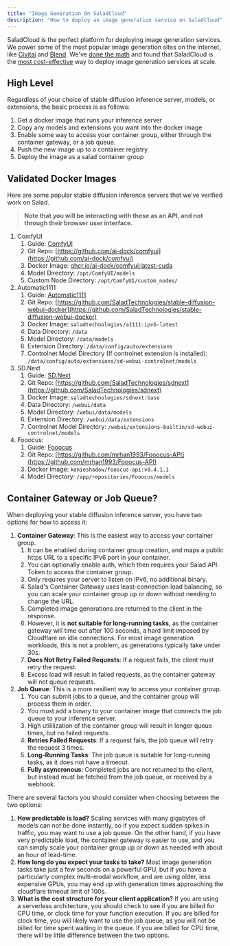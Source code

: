 ```yaml
---
title: "Image Generation On SaladCloud"
description: "How to deploy an image generation service on SaladCloud"
---
```


SaladCloud is the perfect platform for deploying image generation services.
We power some of the most popular image generation sites on the internet, like [Civitai](https://blog.salad.com/civitai-salad/) and [Blend](https://blog.salad.com/blend-salad/).
We've [done the math](https://blog.salad.com/stable-diffusion-v1-5-benchmark/) and found that SaladCloud is the [most cost-effective](https://blog.salad.com/stable-diffusion-xl-sdxl-benchmark/) way to deploy image generation services at scale.

## High Level

Regardless of your choice of stable diffusion inference server, models, or extensions, the basic process is as follows:

1. Get a docker image that runs your inference server
2. Copy any models and extensions you want into the docker image
3. Enable some way to access your container group, either through the container gateway, or a job queue.
4. Push the new image up to a container registry
5. Deploy the image as a salad container group

## Validated Docker Images
Here are some popular stable diffusion inference servers that we’ve verified work on Salad.
> **Note that you will be interacting with these as an API, and not through their browser user interface.**
  1. ComfyUI
      1. Guide: [ComfyUI](/container-engine/guides/stable-diffusion/basic-how-to-deploy-stable-diffusion-on-salad-comfy)
      1. Git Repo: [https://github.com/ai-dock/comfyui](https://github.com/ai-dock/comfyui)
      1. Docker Image: [ghcr.io/ai-dock/comfyui:latest-cuda](http://ghcr.io/ai-dock/comfyui:latest-cuda)
      1. Model Directory: `/opt/ComfyUI/models`
      1. Custom Node Directory: `/opt/ComfyUI/custom_nodes/`
  2. Automatic1111
      1. Guide: [Automatic1111](/container-engine/guides/stable-diffusion/basic-how-to-deploy-stable-diffusion-on-salad-a1111)
      1. Git Repo: [https://github.com/SaladTechnologies/stable-diffusion-webui-docker](https://github.com/SaladTechnologies/stable-diffusion-webui-docker)
      1. Docker Image: `saladtechnologies/a1111:ipv6-latest` 
      1. Data Directory: `/data`
      1. Model Directory: `/data/models`
      1. Extension Directory: `/data/config/auto/extensions`
      1. Controlnet Model Directory (If controlnet extension is installed): `/data/config/auto/extensions/sd-webui-controlnet/models`
  3. SD.Next
      1. Guide: [SD.Next](/container-engine/guides/stable-diffusion/basic-how-to-deploy-stable-diffusion-on-salad-sdnext)
      1. Git Repo: [https://github.com/SaladTechnologies/sdnext](https://github.com/SaladTechnologies/sdnext)
      1. Docker Image: `saladtechnologies/sdnext:base`
      1. Data Directory: `/webui/data`
      4. Model Directory: `/webui/data/models`
      5. Extension Directory: `/webui/data/extensions`
      6. Controlnet Model Directory: `/webui/extensions-builtin/sd-webui-controlnet/models`
  4. Fooocus:
      1. Guide: [Fooocus](/container-engine/guides/stable-diffusion/basic-how-to-deploy-stable-diffusion-on-salad-fooocus)
      1. Git Repo: [https://github.com/mrhan1993/Fooocus-API](https://github.com/mrhan1993/Fooocus-API)
      2. Docker Image: `konieshadow/fooocus-api:v0.4.1.1`
      3. Model Directory: `/app/repositories/Fooocus/models`
    
## Container Gateway or Job Queue?

When deploying your stable diffusion inference server, you have two options for how to access it:

1. **Container Gateway**: This is the easiest way to access your container group. 
    1. It can be enabled during container group creation, and maps a public https URL to a specific IPv6 port in your container.
    1. You can optionally enable auth, which then requires your Salad API Token to access the container group.
    1. Only requires your server to listen on IPv6, no additional binary.
    1. Salad's Container Gateway uses least-connection load balancing, so you can scale your container group up or down without needing to change the URL.
    1. Completed image generations are returned to the client in the response.
    1. However, it is **not suitable for long-running tasks**, as the container gateway will time out after 100 seconds, a hard limit imposed by Cloudflare on idle connections.
    For most image generation workloads, this is not a problem, as generations typically take under 30s.
    1. **Does Not Retry Failed Requests**: If a request fails, the client must retry the request.
    1. Excess load will result in failed requests, as the container gateway will not queue requests.
2. **Job Queue**: This is a more resilient way to access your container group.
    1. You can submit jobs to a queue, and the container group will process them in order.
    1. You must add a binary to your container image that connects the job queue to your inference server.
    1. High utililization of the container group will result in longer queue times, but no failed requests.
    1. **Retries Failed Requests**: If a request fails, the job queue will retry the request 3 times.
    1. **Long-Running Tasks**: The job queue is suitable for long-running tasks, as it does not have a timeout.
    1. **Fully asyncronous**: Completed jobs are not returned to the client, but instead must be fetched from the job queue, or received by a webhook.

There are several factors you should consider when choosing between the two options:

1. **How predictable is load?**
Scaling services with many gigabytes of models can not be done instantly, so if you expect sudden spikes in traffic, you may want to use a job queue.
On the other hand, if you have very predictable load, the container gateway is easier to use, and you can simply scale your container group up or down as needed with about an hour of lead-time.
1. **How long do you expect your tasks to take?**
Most image generation tasks take just a few seconds on a powerful GPU, but if you have a particularly complex multi-modal workflow, and are using older, less expensive GPUs, you may end up with generation times approaching the cloudflare timeout limit of 100s.
1. **What is the cost structure for your client application?**
If you are using a serverless architecture, you should check to see if you are billed for CPU time, or clock time for your function execution.
If you are billed for clock time, you will likely want to use the job queue, as you will not be billed for time spent waiting in the queue.
If you are billed for CPU time, there will be little difference between the two options.